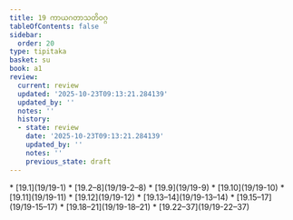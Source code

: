 ```yaml
---
title: 19 ကာယဂတာသတိဝဂ္ဂ
tableOfContents: false
sidebar:
  order: 20
type: tipitaka
basket: su
book: a1
review:
  current: review
  updated: '2025-10-23T09:13:21.284139'
  updated_by: ''
  notes: ''
  history:
  - state: review
    date: '2025-10-23T09:13:21.284139'
    updated_by: ''
    notes: ''
    previous_state: draft
---
```



<ReviewStatus review={frontmatter.review} showDetails={true} />

<HypothesisAnnotation frontmatter={frontmatter} />

<DynamicBreadcrumb />



<TableOfContents book="a1" section="19">
* [19.1](19/19-1)
* [19.2–8](19/19-2–8)
* [19.9](19/19-9)
* [19.10](19/19-10)
* [19.11](19/19-11)
* [19.12](19/19-12)
* [19.13–14](19/19-13–14)
* [19.15–17](19/19-15–17)
* [19.18–21](19/19-18–21)
* [19.22–37](19/19-22–37)
</TableOfContents>